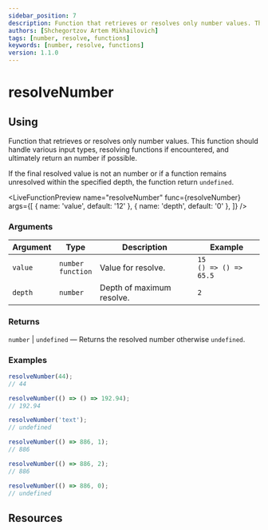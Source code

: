 ```yaml
---
sidebar_position: 7
description: Function that retrieves or resolves only number values. This function should handle various input types, resolving functions if encountered, and ultimately return an number if possible.
authors: [Shchegortzov Artem Mikhailovich]
tags: [number, resolve, functions]
keywords: [number, resolve, functions]
version: 1.1.0
---
```




# resolveNumber

## Using

Function that retrieves or resolves only number values.
This function should handle various input types, resolving functions if encountered, and ultimately return an number if possible.

If the final resolved value is not an number or if a function remains unresolved within the specified depth, the function return `undefined`.

<LiveFunctionPreview
  name="resolveNumber"
  func={resolveNumber}
  args={[
    { name: 'value', default: '12' },
    { name: 'depth', default: '0' },
  ]}
/>

### Arguments

| Argument | Type                       | Description               | Example                        |
| -------- | -------------------------- | ------------------------- | ------------------------------ |
| `value`  | `number` <br /> `function` | Value for resolve.        | `15` <br /> `() => () => 65.5` |
| `depth`  | `number`                   | Depth of maximum resolve. | `2`                            |

### Returns

`number` | `undefined` — Returns the resolved number otherwise `undefined`.

### Examples

```js
resolveNumber(44);
// 44

resolveNumber(() => () => 192.94);
// 192.94

resolveNumber('text');
// undefined

resolveNumber(() => 886, 1);
// 886

resolveNumber(() => 886, 2);
// 886

resolveNumber(() => 886, 0);
// undefined
```

## Resources

<Resources constants={constants} />
